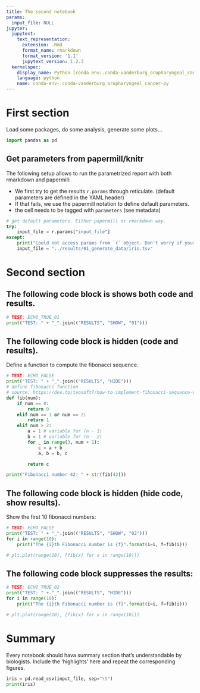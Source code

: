 ```yaml
---
title: The second notebook
params:
  input_file: NULL
jupyter:
  jupytext:
    text_representation:
      extension: .Rmd
      format_name: rmarkdown
      format_version: '1.1'
      jupytext_version: 1.2.3
  kernelspec:
    display_name: Python [conda env:.conda-vanderburg_oropharyngeal_cancer]
    language: python
    name: conda-env-.conda-vanderburg_oropharyngeal_cancer-py
---
```


# First section

Load some packages, do some analysis, generate some plots...

```python
import pandas as pd
```

## Get parameters from papermill/knitr

The following setup allows to run the parametrized report with both rmarkdown and papermill:

* We first try to get the results `r.params` through reticulate. (default parameters are defined in the YAML header)
* If that fails, we use the papermill notation to define default parameters.
* the cell needs to be tagged with `parameters` (see metadata)

```python
# get default parameters. Either papermill or rmarkdown way.
try:
    input_file = r.params["input_file"]
except:
    print("Could not access params from `r` object. Don't worry if your are running papermill. ")
    input_file = "../results/01_generate_data/iris.tsv"
```

# Second section

## The following code block is shows both code and results.
```python
# TEST: ECHO_TRUE_01
print("TEST: " + "_".join(("RESULTS", "SHOW", "01")))
```

## The following code block is hidden (code and results).
Define a function to compute the fibonacci sequence.
```python
# TEST: ECHO_FALSE
print("TEST: " + "_".join(("RESULTS", "HIDE")))
# define fibonacci function
# source: https://dev.to/teosoft7/how-to-implement-fibonacci-sequence-with-python-4cfo
def fib(num):
    if num == 0:
        return 0
    elif num == 1 or num == 2:
        return 1
    elif num > 2:
        a = 1 # variable for (n - 1)
        b = 1 # variable for (n - 2)
        for _ in range(3, num + 1):
            c = a + b
            a, b = b, c

        return c

print("Fibonacci number 42: " + str(fib(42)))
```

## The following code block is hidden (hide code, show results).

Show the first 10 fibonacci numbers:
```python
# TEST: ECHO_FALSE
print("TEST: " + "_".join(("RESULTS", "SHOW", "02")))
for i in range(10):
    print("The {i}th Fibonacci number is {f}".format(i=i, f=fib(i)))

# plt.plot(range(10), [fib(x) for x in range(10)])
```


## The following code block suppresses the results:
```python
# TEST: ECHO_TRUE_02
print("TEST: " + "_".join(("RESULTS", "HIDE")))
for i in range(10):
    print("The {i}th Fibonacci number is {f}".format(i=i, f=fib(i)))

# plt.plot(range(10), [fib(x) for x in range(10)])
```


# Summary
Every notebook should hava summary section that's understandable by biologists.
Include the 'highlights' here and repeat the corresponding figures.

```python
iris = pd.read_csv(input_file, sep="\t")
print(iris)
```
